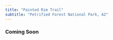 ```yaml
---
title: "Painted Rim Trail"
subtitle: "Petrified Forest National Park, AZ"
---
```


:::{.callout-info appearance="simple"}
### Coming Soon
:::
